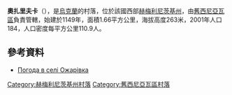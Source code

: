 {{coord|49|47|8|N|27|41|28|E|scale:100000|display=title}}

'''奧扎里夫卡'''（{{lang-uk|Ожарівка}}），是[[烏克蘭|烏克蘭]]的村落，位於該國西部[[赫梅利尼茨基州|赫梅利尼茨基州]]，由[[舊西尼亞瓦區|舊西尼亞瓦區]]負責管轄，始建於1149年，面積1.66平方公里，海拔高度263米，2001年人口184，人口密度每平方公里110.9人。

==參考資料==
* [http://weather.in.ua/ua/hmel'nickaja/18511 Погода в селі Ожарівка]{{Wayback|url=http://weather.in.ua/ua/hmel%27nickaja/18511 |date=20160305083421 }}

{{DEFAULTSORT:Ожарівка}}
[[Category:赫梅利尼茨基州村落|Category:赫梅利尼茨基州村落]]
[[Category:舊西尼亞瓦區村落|Category:舊西尼亞瓦區村落]]


{{Khmelnytskyi-geo-stub}}